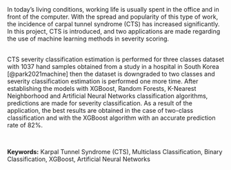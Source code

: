 In today's living conditions, working life is usually spent in the office and in front of the computer. With the spread and popularity of this type of work, the incidence of carpal tunnel syndrome (CTS) has increased significantly. In this project, CTS is introduced, and two applications are made regarding the use of machine learning methods in severity scoring.  
\  
\par
CTS severity classification estimation is performed for three classes dataset with 1037 hand samples obtained from a study in a hospital in South Korea [@park2021machine] then the dataset is downgraded to two classes and severity classification estimation is performed one more time. After establishing the models with XGBoost, Random Forests, K-Nearest Neighborhood and Artificial Neural Networks classification algorithms, predictions are made for severity classification. As a result of the application, the best results are obtained in the case of two-class classification and with the XGBoost algorithm with an accurate prediction rate of 82%.  

\  

**Keywords:** Karpal Tunnel Syndrome (CTS), Multiclass Classification, Binary Classification, XGBoost, Artificial Neural Networks 